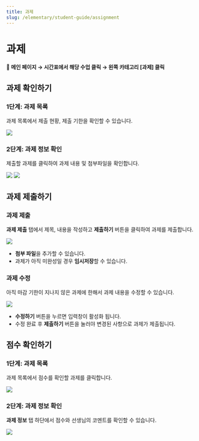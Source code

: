 ```yaml
---
title: 과제
slug: /elementary/student-guide/assignment
---
```



# 과제

#### 📍 메인 페이지 → 시간표에서 해당 수업 클릭 → 왼쪽 카테고리 [과제] 클릭

## 과제 확인하기

### 1단계: 과제 목록

과제 목록에서 제출 현황, 제출 기한을 확인할 수 있습니다.

<Image src="/img/kr/elementary/student/32-01.png" size="lg" />

### 2단계: 과제 정보 확인

제출할 과제를 클릭하여 과제 내용 및 첨부파일을 확인합니다.

<Image src="/img/kr/elementary/student/32-02.png" size="lg" />
<Image src="/img/kr/elementary/student/32-03.png" size="lg" />

## 과제 제출하기

### 과제 제출

**과제 제출** 탭에서 제목, 내용을 작성하고 **제출하기** 버튼을 클릭하여 과제를 제출합니다.

<Image src="/img/kr/elementary/student/32-04.png" size="lg" />

- **첨부 파일**을 추가할 수 있습니다.
- 과제가 아직 미완성일 경우 **임시저장**할 수 있습니다.

### 과제 수정

아직 마감 기한이 지나지 않은 과제에 한해서 과제 내용을 수정할 수 있습니다.

<Image src="/img/kr/elementary/student/32-05.png" size="lg" />

- **수정하기** 버튼을 누르면 입력창이 활성화 됩니다.
- 수정 완료 후 **제출하기** 버튼을 눌러야 변경된 사항으로 과제가 제출됩니다.

## 점수 확인하기

### 1단계: 과제 목록

과제 목록에서 점수를 확인할 과제를 클릭합니다.

<Image src="/img/kr/elementary/student/32-06.png" size="lg" />

### 2단계: 과제 정보 확인

**과제 정보** 탭 하단에서 점수와 선생님의 코멘트를 확인할 수 있습니다.

<Image src="/img/kr/elementary/student/32-07.png" size="lg" />
